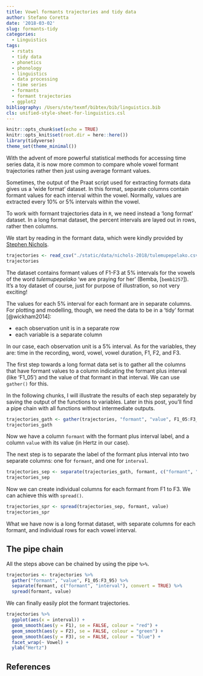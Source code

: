 ```yaml
---
title: Vowel formants trajectories and tidy data
author: Stefano Coretta
date: '2018-03-02'
slug: formants-tidy
categories:
  - Linguistics
tags:
  - rstats
  - tidy data
  - phonetics
  - phonology
  - linguistics
  - data processing
  - time series
  - formants
  - formant trajectories
  - ggplot2
bibliography: /Users/ste/texmf/bibtex/bib/linguistics.bib
cls: unified-style-sheet-for-linguistics.csl
---
```


```r
knitr::opts_chunk$set(echo = TRUE)
knitr::opts_knit$set(root.dir = here::here())
library(tidyverse)
theme_set(theme_minimal())
```

With the advent of more powerful statistical methods for accessing time series data, it is now more common to compare whole vowel formant trajectories rather then just using average formant values.

Sometimes, the output of the Praat script used for extracting formats data gives us a 'wide format' dataset.
In this format, separate columns contain formant values for each interval within the vowel.
Normally, values are extracted every 10% or 5% intervals within the vowel.

To work with formant trajectories data in `R`, we need instead a 'long format' dataset.
In a long format dataset, the percent intervals are layed out in rows, rather then columns.

We start by reading in the formant data, which were kindly provided by [Stephen Nichols](http://tiny.cc/sjn).

```r
trajectories <- read_csv("./static/data/nichols-2018/tulemupepelako.csv")
trajectories
```

The dataset contains formant values of F1-F3 at 5% intervals for the vowels of the word *tulemupepelako* 'we are praying for her' (Bemba, [`bemb1257`]).
It's a toy dataset of course, just for purpose of illustration, so not very exciting!

The values for each 5% interval for each formant are in separate columns.
For plotting and modelling, though, we need the data to be in a 'tidy' format [@wickham2014]:

- each observation unit is in a separate row
- each variable is a separate column

In our case, each observation unit is a 5% interval.
As for the variables, they are: time in the recording, word, vowel, vowel duration, F1, F2, and F3.

The first step towards a long format data set is to gather all the columns that have formant values to a column indicating the formant plus interval (like 'F1_05') and the value of that formant in that interval.
We can use `gather()` for this.

In the following chunks, I will illustrate the results of each step separately by saving the output of the functions to variables.
Later in this post, you'll find a pipe chain with all functions without intermediate outputs.

```r
trajectories_gath <- gather(trajectories, "formant", "value", F1_05:F3_95)
trajectories_gath
```

Now we have a column `formant` with the formant plus interval label, and a column `value` with its value (in Hertz in our case).

The next step is to separate the label of the formant plus interval into two separate columns: one for `formant`, and one for `interval`.

```r
trajectories_sep <- separate(trajectories_gath, formant, c("formant", "interval"), convert = TRUE)
trajectories_sep
```

Now we can create individual columns for each formant from F1 to F3.
We can achieve this with `spread()`.

```r
trajectories_spr <- spread(trajectories_sep, formant, value)
trajectories_spr
```

What we have now is a long format dataset, with separate columns for each formant, and individual rows for each vowel interval.

## The pipe chain

All the steps above can be chained by using the pipe `%>%`.

```r
trajectories <- trajectories %>%
  gather("formant", "value", F1_05:F3_95) %>%
  separate(formant, c("formant", "interval"), convert = TRUE) %>%
  spread(formant, value)
```

We can finally easily plot the formant trajectories.

```r
trajectories %>%
  ggplot(aes(x = interval)) +
  geom_smooth(aes(y = F1), se = FALSE, colour = "red") +
  geom_smooth(aes(y = F2), se = FALSE, colour = "green") +
  geom_smooth(aes(y = F3), se = FALSE, colour = "blue") +
  facet_wrap(~ Vowel) +
  ylab("Hertz")
```

## References
